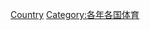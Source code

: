 {{Commons category|1959 in sports by country}}
{{Year by category
|m=1
|c=9
|d=5
|y=9
|cat=各國體育
|sortkey=1959
}}

[[Category:1959年體育|Country]]
[[Category:各年各国体育|Category:各年各国体育]]